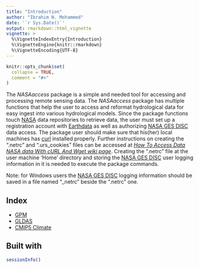 ```yaml
---
title: "Introduction"
author: "Ibrahim N. Mohammed"
date: '`r Sys.Date()`'
output: rmarkdown::html_vignette
vignette: >
  %\VignetteIndexEntry{Introduction}
  %\VignetteEngine{knitr::rmarkdown}
  %\VignetteEncoding{UTF-8}
---
```


```r
knitr::opts_chunk$set(
  collapse = TRUE,
  comment = "#>"
)
```

The _NASAaccess_ package is a simple and needed tool for accessing and processing remote sensing data.
The _NASAaccess_ package has multiple functions that help the user to access and reformat hydrological data for easy ingest into various hydrological models. Since the package functions touch [NASA](https://www.nasa.gov/ "The National Aeronautics and Space Administration") data repositories to retrieve data, the user must set up a registration account with [Earthdata](https://urs.earthdata.nasa.gov/users/new) as well as authorizing [NASA GES DISC](https://disc.gsfc.nasa.gov/data-access) data access. The package user should make sure that his(her) local machines has [curl](https://curl.se/) installed properly. Further instructions on creating the ".netrc" and ".urs_cookies" files can be accessed at [*How To Access Data NASA data With cURL And Wget wiki page*](https://wiki.earthdata.nasa.gov/display/EL/How+To+Access+Data+With+cURL+And+Wget). Creating the ".netrc" file at the user machine 'Home' directory and storing the [NASA GES DISC](https://disc.gsfc.nasa.gov/) user logging information in it is needed to execute the package commands.

Note: for Windows users the [NASA GES DISC](https://disc.gsfc.nasa.gov/) logging information should be saved in a file named "_netrc" beside the ".netrc" one.


## Index

* [GPM](.\GPM.html)
* [GLDAS](.\GLDAS.html)
* [CMIP5 Climate](.\NEXGDPP.html)

## Built with

```r
sessionInfo()

```
